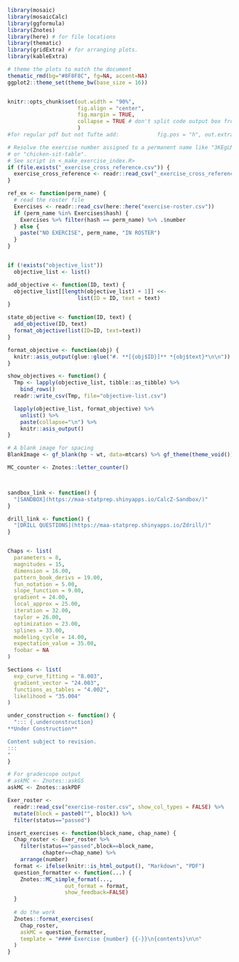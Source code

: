 ```r
library(mosaic)
library(mosaicCalc)
library(ggformula)
library(Znotes)
library(here) # for file locations
library(thematic)
library(gridExtra) # for arranging plots.
library(kableExtra)

# theme the plots to match the document
thematic_rmd(bg="#8F8F8C", fg=NA, accent=NA)
ggplot2::theme_set(theme_bw(base_size = 16))


knitr::opts_chunk$set(out.width = "90%", 
                      fig.align = "center", 
                      fig.margin = TRUE,
                      collapse = TRUE # don't split code output box from input.
                      )
#for regular pdf but not Tufte add:            fig.pos = "h", out.extra = "")

# Resolve the exercise number assigned to a permanent name like "3KEgLM"
# or "chicken-sit-table".
# See script in <_make_exercise_index.R>
if (file.exists("_exercise_cross_reference.csv")) {
  exercise_cross_reference <- readr::read_csv("_exercise_cross_reference.csv")
}

ref_ex <- function(perm_name) {
  # read the roster file 
  Exercises <- readr::read_csv(here::here("exercise-roster.csv"))
  if (perm_name %in% Exercises$hash) {
    Exercises %>% filter(hash == perm_name) %>% .$number
  } else {
    paste("NO EXERCISE", perm_name, "IN ROSTER")
  }
}


if (!exists("objective_list"))
  objective_list <- list()

add_objective <- function(ID, text) {
  objective_list[[length(objective_list) + 1]] <<-
                      list(ID = ID, text = text)
}

state_objective <- function(ID, text) {
  add_objective(ID, text)
  format_objective(list(ID=ID, text=text))
}

format_objective <- function(obj) {
  knitr::asis_output(glue::glue("#. **[{obj$ID}]** *{obj$text}*\n\n"))
}

show_objectives <- function() {
  Tmp <- lapply(objective_list, tibble::as_tibble) %>%
    bind_rows()
  readr::write_csv(Tmp, file="objective-list.csv")

  lapply(objective_list, format_objective) %>%
    unlist() %>%
    paste(collapse="\n") %>%
    knitr::asis_output()
}

# A blank image for spacing
BlankImage <- gf_blank(hp ~ wt, data=mtcars) %>% gf_theme(theme_void())

MC_counter <- Znotes::letter_counter()



sandbox_link <- function() {
  "[SANDBOX](https://maa-statprep.shinyapps.io/CalcZ-Sandbox/)"
}

drill_link <- function() {
  "[DRILL QUESTIONS](https://maa-statprep.shinyapps.io/Zdrill/)"
}


Chaps <- list(
  parameters = 8,
  magnitudes = 15,
  dimension = 16.00,
  pattern_book_derivs = 19.00,
  fun_notation = 5.00,
  slope_function = 9.00,
  gradient = 24.00,
  local_approx = 25.00,
  iteration = 32.00,
  taylor = 26.00,
  optimization = 23.00,
  splines = 33.00,
  modeling_cycle = 14.00,
  expectation_value = 35.00,
  foobar = NA
)

Sections <- list(
  exp_curve_fitting = "8.003",
  gradient_vector = "24.003",
  functions_as_tables = "4.002",
  likelihood = "35.004"
)

under_construction <- function() {
  "::: {.underconstruction}
**Under Construction**

Content subject to revision.
:::
"
}

# For gradescope output
# askMC <- Znotes::askGS
askMC <- Znotes::askPDF
```

```r
Exer_roster <- 
  readr::read_csv("exercise-roster.csv", show_col_types = FALSE) %>%
  mutate(block = paste0("", block)) %>%
  filter(status=="passed")

insert_exercises <- function(block_name, chap_name) {
  Chap_roster <- Exer_roster %>%  
    filter(status=="passed",block==block_name,
           chapter==chap_name) %>%
    arrange(number)
  format <- ifelse(knitr::is_html_output(), "Markdown", "PDF")
  question_formatter <- function(...) {
    Znotes::MC_simple_format(...,
                  out_format = format,
                  show_feedback=FALSE)
  }
  
  # do the work
  Znotes::format_exercises(
    Chap_roster, 
    askMC = question_formatter,
    template = "#### Exercise {number} {{-}}\n{contents}\n\n"
  )
}
```

